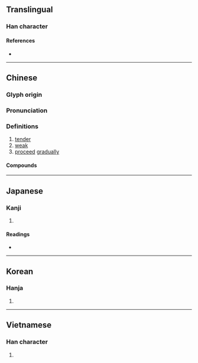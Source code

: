 {{character info/new}}
{{also|冄|再}}
==Translingual==

===Han character===
{{Han char|rn=13|rad=冂|as=03|sn=5|four=50557|canj=GB|ids=⿻冂土}}

====References====
* {{Han ref|kx=0128.360|dkj=01514|dj=0289.190|hdz=10099.030|uh=5189|ud=20873|bh=A554|bd=42324}}

----

==Chinese==
{{zh-forms|alt=冄}}

===Glyph origin===
{{Han etym}}

===Pronunciation===
{{zh-pron
|m=rǎn
|c=jim5
|mn=jiám
|mn-t=riam2
|mc=y
|oc=y
|ma=
|cat=a,v
}}

===Definitions===
{{zh-hanzi}}

# [[tender]]
# [[weak]]
# [[proceed]] [[gradually]]

====Compounds====
{{zh-der|冉有|奄冉|冉魏|冉冉}}

----

==Japanese==

===Kanji===
{{ja-kanji|grade=|rs=冂03}}

# {{defn|lang=ja|sort=冂03}}

====Readings====
* {{ja-readings|goon=[[ねん]] (nen)|kanon=[[ぜん]] (zen)|kun=[[よわい]] (yowai)}}

----

==Korean==

===Hanja===
{{ko-hanja|hangeul=[[염]]|rv=yeom|mr=yŏm}}

# {{defn|lang=ko|sort=冂03}}

----

==Vietnamese==

===Han character===
{{vi-hantu|[[nhiễm]], [[nhẹm]], [[nhẻm]], [[nhiệm]]|rs=冂03}}

# {{defn|lang=vi|sort=冂03}}